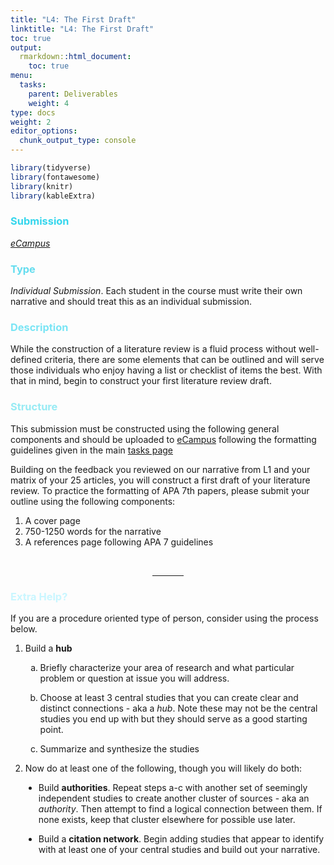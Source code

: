 ```yaml
---
title: "L4: The First Draft"
linktitle: "L4: The First Draft"
toc: true
output:
  rmarkdown::html_document:
    toc: true
menu:
  tasks:
    parent: Deliverables
    weight: 4
type: docs
weight: 2
editor_options: 
  chunk_output_type: console
---
```


<style>
ul {
    margin-left: 1.5em
}

#center {

text-align: center;

}
</style>

```r
library(tidyverse)
library(fontawesome)
library(knitr)
library(kableExtra)
```

### <span style="color:#35d6ed">Submission</span>
<i>[eCampus](https://ecampus.wvu.edu)</i>

### <span style="color:#65ddef">Type</span>

<i>Individual Submission</i>. Each student in the course must write their own narrative and should treat this as an individual submission. 

### <span style="color:#7ae5f5">Description</span>

While the construction of a literature review is a fluid process without well-defined criteria, there are some elements that can be outlined and will serve those individuals who enjoy having a list or checklist of items the best. With that in mind, begin to construct your first literature review draft.

### <span style="color:#97ebf4">Structure</span>

This submission must be constructed using the following general components and should be uploaded to [eCampus](https://ecampus.wvu.edu/) following the formatting guidelines given in the main [tasks page](/tasks/#formatting)

Building on the feedback you reviewed on our narrative from L1 and your matrix of your 25 articles, you will construct a first draft of your literature review. To practice the formatting of APA 7th papers, please submit your outline using the following components:

1. A cover page
2. 750-1250 words for the narrative
3. A references page following APA 7 guidelines

<br>
<center>
<hr style="width:10%"> 
</center>


### <span style="color:#c9f6ff">Extra Help?</span>

If you are a procedure oriented type of person, consider using the process below.

1. Build a <b>hub</b>
    
    a. Briefly characterize your area of research and what particular problem or question at issue you will address.
    
    b. Choose at least 3 central studies that you can create clear and distinct connections - aka a <i>hub</i>. Note these may not be the central studies you end up with but they should serve as a good starting point.
    
    c. Summarize and synthesize the studies
    
2. Now do at least one of the following, though you will likely do both:
    
  + Build <b>authorities</b>. Repeat steps a-c with another set of seemingly independent studies to create another cluster of sources - aka an <i>authority</i>. Then attempt to find a logical connection between them. If none exists, keep that cluster elsewhere for possible use later. 
    
  + Build a <b>citation network</b>. Begin adding studies that appear to identify with at least one of your central studies and build out your narrative.
<!--
<br>
<br>
<hr style="width:30%;text-align:left;margin-left:0">


<font size="-1"><a id="1" href="#" onclick="history.back();"><sup>1</sup></a> Adapted from an <a href="http://clt.astate.edu/mhayes/exampleoutline.htm" target="_blank"> example</a> by Dr. Marceline Thompson-Hayes, Arkansas State University</a></font>
-->

